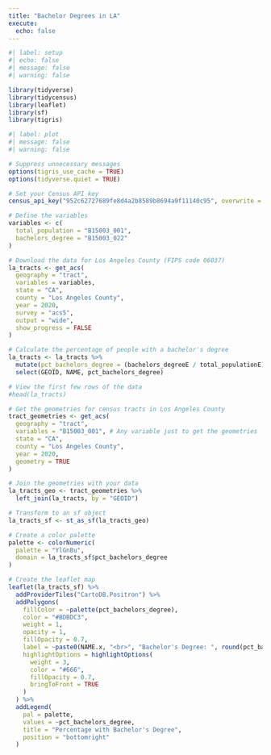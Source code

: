 ```yaml
---
title: "Bachelor Degrees in LA"
execute: 
  echo: false
---
```


```r
#| label: setup
#| echo: false
#| message: false
#| warning: false

library(tidyverse)
library(tidycensus)
library(leaflet)
library(sf)
library(tigris)
```



```r
#| label: plot
#| message: false
#| warning: false

# Suppress unnecessary messages
options(tigris_use_cache = TRUE)
options(tidyverse.quiet = TRUE)

# Set your Census API key
census_api_key("952c62727689fe8d4a2b8589b8694a9f11140c95", overwrite = TRUE)

# Define the variables
variables <- c(
  total_population = "B15003_001",
  bachelors_degree = "B15003_022"
)

# Download the data for Los Angeles County (FIPS code 06037)
la_tracts <- get_acs(
  geography = "tract",
  variables = variables,
  state = "CA",
  county = "Los Angeles County",
  year = 2020,
  survey = "acs5",
  output = "wide",
  show_progress = FALSE
)

# Calculate the percentage of people with a bachelor's degree
la_tracts <- la_tracts %>%
  mutate(pct_bachelors_degree = (bachelors_degreeE / total_populationE) * 100) %>%
  select(GEOID, NAME, pct_bachelors_degree)

# View the first few rows of the data
#head(la_tracts)

# Get the geometries for census tracts in Los Angeles County
tract_geometries <- get_acs(
  geography = "tract",
  variables = "B15003_001", # Any variable just to get the geometries
  state = "CA",
  county = "Los Angeles County",
  year = 2020,
  geometry = TRUE
)

# Join the geometries with your data
la_tracts_geo <- tract_geometries %>%
  left_join(la_tracts, by = "GEOID")

# Transform to an sf object
la_tracts_sf <- st_as_sf(la_tracts_geo)

# Create a color palette
palette <- colorNumeric(
  palette = "YlGnBu",
  domain = la_tracts_sf$pct_bachelors_degree
)

# Create the leaflet map
leaflet(la_tracts_sf) %>%
  addProviderTiles("CartoDB.Positron") %>%
  addPolygons(
    fillColor = ~palette(pct_bachelors_degree),
    color = "#BDBDC3",
    weight = 1,
    opacity = 1,
    fillOpacity = 0.7,
    label = ~paste0(NAME.x, "<br>", "Bachelor's Degree: ", round(pct_bachelors_degree, 2), "%"),
    highlightOptions = highlightOptions(
      weight = 3,
      color = "#666",
      fillOpacity = 0.7,
      bringToFront = TRUE
    )
  ) %>%
  addLegend(
    pal = palette,
    values = ~pct_bachelors_degree,
    title = "Percentage with Bachelor's Degree",
    position = "bottomright"
  )
```

